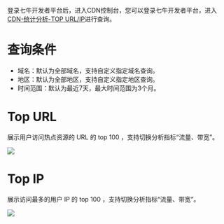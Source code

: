 登录七牛开发者平台后，进入CDN控制台，您可以登录七牛开发者平台，进入[CDN-统计分析-TOP URL/IP](http://portal.qiniu.con/cdn/statistics-v2/log/top)进行查询。

# 查询条件
* 域名：默认为全部域名，支持自定义指定域名查询。
* 地区：默认为全部地区，支持自定义指定地区查询。
* 时间范围：默认为最近7天，最大时间范围为3个月。

# Top URL
展示用户访问热点资源的 URL 的 top 100 ，支持切换分析指标“流量、带宽”。

![](https://dn-odum9helk.qbox.me/Fg6EoLqjw3r_heJghX1kzfbNqfjx)
# Top IP
展示访问最多的用户 IP 的 top 100 ，支持切换分析指标“流量、带宽”。

![](https://dn-odum9helk.qbox.me/FkUMIGKMyubnwpAiAHAcX5GCH-O5)